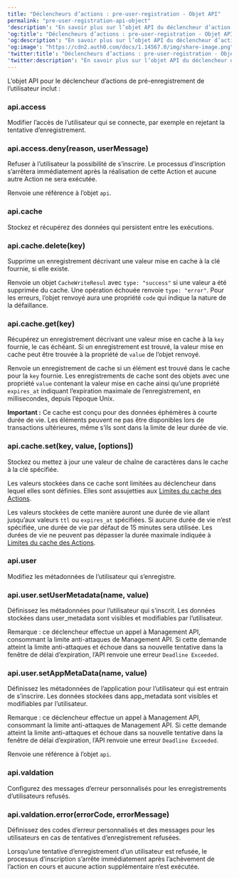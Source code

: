 ```yaml
---
title: "Déclencheurs d’actions : pre-user-registration - Objet API"
permalink: "pre-user-registration-api-object"
'description': "En savoir plus sur l’objet API du déclencheur d’action de pré-enregistrement de l’utilisateur."
'og:title': "Déclencheurs d’actions : pre-user-registration - Objet API"
'og:description': "En savoir plus sur l’objet API du déclencheur d’action de pré-enregistrement de l’utilisateur."
'og:image': "https://cdn2.auth0.com/docs/1.14567.0/img/share-image.png"
'twitter:title': "Déclencheurs d’actions : pre-user-registration - Objet API"
'twitter:description': "En savoir plus sur l’objet API du déclencheur d’action de pré-enregistrement de l’utilisateur."
---
```


L’objet API pour le déclencheur d’actions de pré-enregistrement de l’utilisateur inclut :

### api.access

Modifier l’accès de l’utilisateur qui se connecte, par exemple en rejetant la tentative d’enregistrement.

### api.access.deny(reason, userMessage)

Refuser à l’utilisateur la possibilité de s’inscrire. Le processus d’inscription s’arrêtera immédiatement après la réalisation de cette Action et aucune autre Action ne sera exécutée.

Renvoie une référence à l’objet `api`.

### api.cache

Stockez et récupérez des données qui persistent entre les exécutions.

### api.cache.delete(key)

Supprime un enregistrement décrivant une valeur mise en cache à la clé fournie, si elle existe.

Renvoie un objet `CacheWriteResul` avec `type: "success"` si une valeur a été supprimée du cache. Une opération échouée renvoie `type: "error"`. Pour les erreurs, l’objet renvoyé aura une propriété `code` qui indique la nature de la défaillance.

### api.cache.get(key)

Récupérez un enregistrement décrivant une valeur mise en cache à la `key` fournie, le cas échéant. Si un enregistrement est trouvé, la valeur mise en cache peut être trouvée à la propriété de `value` de l’objet renvoyé.

Renvoie un enregistrement de cache si un élément est trouvé dans le cache pour la `key` fournie. Les enregistrements de cache sont des objets avec une propriété `value` contenant la valeur mise en cache ainsi qu’une propriété `expires_at` indiquant l’expiration maximale de l’enregistrement, en millisecondes, depuis l’époque Unix.

**Important :** Ce cache est conçu pour des données éphémères à courte durée de vie. Les éléments peuvent ne pas être disponibles lors de transactions ultérieures, même s’ils sont dans la limite de leur durée de vie.

### api.cache.set(key, value, [options])

Stockez ou mettez à jour une valeur de chaîne de caractères dans le cache à la clé spécifiée.

Les valeurs stockées dans ce cache sont limitées au déclencheur dans lequel elles sont définies. Elles sont assujetties aux [Limites du cache des Actions](https://auth0.com/docs/customize/actions/limitations).

Les valeurs stockées de cette manière auront une durée de vie allant jusqu’aux valeurs `ttl` ou `expires_at` spécifiées. Si aucune durée de vie n’est spécifiée, une durée de vie par défaut de 15 minutes sera utilisée. Les durées de vie ne peuvent pas dépasser la durée maximale indiquée à [Limites du cache des Actions](https://auth0.com/docs/customize/actions/limitations).

### api.user

Modifiez les métadonnées de l’utilisateur qui s’enregistre.

### api.user.setUserMetadata(name, value)

Définissez les métadonnées pour l’utilisateur qui s’inscrit. Les données stockées dans user_metadata sont visibles et modifiables par l’utilisateur.

Remarque : ce déclencheur effectue un appel à <Tooltip href="/docs/docs/fr-ca/glossary?term=management-api" tip="Management API
Un produit permettant aux clients d’effectuer des tâches administratives." cta="Voir le glossaire">Management API</Tooltip>, consommant la limite anti-attaques de Management API. Si cette demande atteint la limite anti-attaques et échoue dans sa nouvelle tentative dans la fenêtre de délai d’expiration, l’API renvoie une erreur `Deadline Exceeded`.

### api.user.setAppMetaData(name, value)

Définissez les métadonnées de l’application pour l’utilisateur qui est entrain de s’inscrire. Les données stockées dans app_metadata sont visibles et modifiables par l’utilisateur.

Remarque : ce déclencheur effectue un appel à Management API, consommant la limite anti-attaques de Management API. Si cette demande atteint la limite anti-attaques et échoue dans sa nouvelle tentative dans la fenêtre de délai d’expiration, l’API renvoie une erreur `Deadline Exceeded`.

Renvoie une référence à l’objet `api`.

### api.valdation

Configurez des messages d’erreur personnalisés pour les enregistrements d’utilisateurs refusés.

### api.valdation.error(errorCode, errorMessage)

Définissez des codes d’erreur personnalisés et des messages pour les utilisateurs en cas de tentatives d’enregistrement refusées.

Lorsqu’une tentative d’enregistrement d’un utilisateur est refusée, le processus d’inscription s’arrête immédiatement après l’achèvement de l’action en cours et aucune action supplémentaire n’est exécutée.